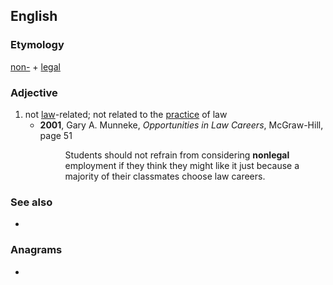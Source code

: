 ==English==

===Etymology===
[[non-]] + [[legal]]

===Adjective===
{{en-adj|-}}

# not [[law]]-related; not related to the [[practice]] of law
#* '''2001''', Gary A. Munneke, ''Opportunities in Law Careers'', McGraw-Hill, page 51
#*: Students should not refrain from considering '''nonlegal''' employment if they think they might like it just because a majority of their classmates choose law careers.

===See also===
* {{l|en|illegal}}

===Anagrams===
* {{anagrams|en|Gonnella}}